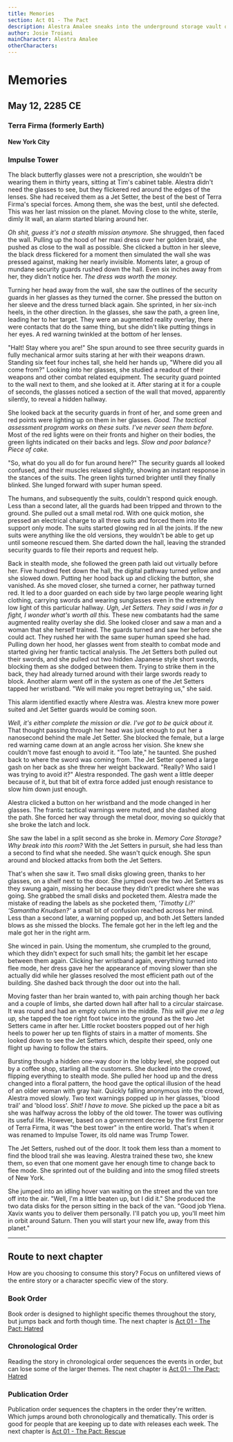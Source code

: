 ```yaml
---
title: Memories
section: Act 01 - The Pact
description: Alestra Amalee sneaks into the underground storage vault of Terra Firma's Empire to steal her way to a new life.
author: Josie Troiani
mainCharacter: Alestra Amalee
otherCharacters:
---
```


# Memories

## May 12, 2285 CE

### Terra Firma (formerly Earth)

#### New York City

### Impulse Tower

The black butterfly glasses were not a prescription, she wouldn't be wearing them in thirty years, sitting at Tim's cabinet table. Alestra didn't need the glasses to see, but they flickered red around the edges of the lenses. She had received them as a Jet Setter, the best of the best of Terra Firma's special forces. Among them, she was the best, until she defected. This was her last mission on the planet. Moving close to the white, sterile, dimly lit wall, an alarm started blaring around her.

*Oh shit, guess it's not a stealth mission anymore.* She shrugged, then faced the wall. Pulling up the hood of her maxi dress over her golden braid, she pushed as close to the wall as possible. She clicked a button in her sleeve, the black dress flickered for a moment then simulated the wall she was pressed against, making her nearly invisible. Moments later, a group of mundane security guards rushed down the hall. Even six inches away from her, they didn't notice her. *The dress was worth the money.*

Turning her head away from the wall, she saw the outlines of the security guards in her glasses as they turned the corner. She pressed the button on her sleeve and the dress turned black again. She sprinted, in her six-inch heels, in the other direction. In the glasses, she saw the path, a green line, leading her to her target. They were an augmented reality overlay, there were contacts that do the same thing, but she didn't like putting things in her eyes. A red warning twinkled at the bottom of her lenses.

"Halt! Stay where you are!" She spun around to see three security guards in fully mechanical armor suits staring at her with their weapons drawn. Standing six feet four inches tall, she held her hands up, "Where did you all come from?" Looking into her glasses, she studied a readout of their weapons and other combat related equipment. The security guard pointed to the wall next to them, and she looked at it. After staring at it for a couple of seconds, the glasses noticed a section of the wall that moved, apparently silently, to reveal a hidden hallway.

She looked back at the security guards in front of her, and some green and red points were lighting up on them in her glasses. *Good. The tactical assessment program works on these suits. I've never seen them before.* Most of the red lights were on their fronts and higher on their bodies, the green lights indicated on their backs and legs. *Slow and poor balance? Piece of cake.*

"So, what do you all do for fun around here?" The security guards all looked confused, and their muscles relaxed slightly, showing an instant response in the stances of the suits. The green lights turned brighter until they finally blinked. She lunged forward with super human speed.

The humans, and subsequently the suits, couldn't respond quick enough. Less than a second later, all the guards had been tripped and thrown to the ground. She pulled out a small metal rod. With one quick motion, she pressed an electrical charge to all three suits and forced them into life support only mode. The suits started glowing red in all the joints. If the new suits were anything like the old versions, they wouldn't be able to get up until someone rescued them. She darted down the hall, leaving the stranded security guards to file their reports and request help.

Back in stealth mode, she followed the green path laid out virtually before her. Five hundred feet down the hall, the digital pathway turned yellow and she slowed down. Putting her hood back up and clicking the button, she vanished. As she moved closer, she turned a corner, her pathway turned red. It led to a door guarded on each side by two large people wearing light clothing, carrying swords and wearing sunglasses even in the extremely low light of this particular hallway. *Ugh, Jet Setters. They said I was in for a fight, I wonder what's worth all this.* These new combatants had the same augmented reality overlay she did. She looked closer and saw a man and a woman that she herself trained. The guards turned and saw her before she could act. They rushed her with the same super human speed she had. Pulling down her hood, her glasses went from stealth to combat mode and started giving her frantic tactical analysis. The Jet Setters both pulled out their swords, and she pulled out two hidden Japanese style short swords, blocking them as she dodged between them. Trying to strike them in the back, they had already turned around with their large swords ready to block. Another alarm went off in the system as one of the Jet Setters tapped her wristband. "We will make you regret betraying us," she said.

This alarm identified exactly where Alestra was. Alestra knew more power suited and Jet Setter guards would be coming soon.

*Well, it's either complete the mission or die. I've got to be quick about it.* That thought passing through her head was just enough to put her a nanosecond behind the male Jet Setter. She blocked the female, but a large red warning came down at an angle across her vision. She knew she couldn't move fast enough to avoid it. "Too late," he taunted. She pushed back to where the sword was coming from. The Jet Setter opened a large gash on her back as she threw her weight backward. "Really? Who said I was trying to avoid it?" Alestra responded. The gash went a little deeper because of it, but that bit of extra force added just enough resistance to slow him down just enough.

Alestra clicked a button on her wristband and the mode changed in her glasses. The frantic tactical warnings were muted, and she dashed along the path. She forced her way through the metal door, moving so quickly that she broke the latch and lock.

She saw the label in a split second as she broke in. *Memory Core Storage? Why break into this room?* With the Jet Setters in pursuit, she had less than a second to find what she needed. She wasn't quick enough. She spun around and blocked attacks from both the Jet Setters.

That's when she saw it. Two small disks glowing green, thanks to her glasses, on a shelf next to the door. She jumped over the two Jet Setters as they swung again, missing her because they didn't predict where she was going. She grabbed the small disks and pocketed them. Alestra made the mistake of reading the labels as she pocketed them, *'Timothy Li?' ‘Samantha Knudsen?'* a small bit of confusion reached across her mind. Less than a second later, a warning popped up, and both Jet Setters landed blows as she missed the blocks. The female got her in the left leg and the male got her in the right arm.

She winced in pain. Using the momentum, she crumpled to the ground, which they didn't expect for such small hits; the gambit let her escape between them again. Clicking her wristband again, everything turned into flee mode, her dress gave her the appearance of moving slower than she actually did while her glasses resolved the most efficient path out of the building. She dashed back through the door out into the hall.

Moving faster than her brain wanted to, with pain arching though her back and a couple of limbs, she darted down hall after hall to a circular staircase. It was round and had an empty column in the middle. *This will give me a leg up,* she tapped the toe right foot twice into the ground as the two Jet Setters came in after her. Little rocket boosters popped out of her high heels to power her up ten flights of stairs in a matter of moments. She looked down to see the Jet Setters which, despite their speed, only one flight up having to follow the stairs.

Bursting though a hidden one-way door in the lobby level, she popped out by a coffee shop, starling all the customers. She ducked into the crowd, flipping everything to stealth mode. She pulled her hood up and the dress changed into a floral pattern, the hood gave the optical illusion of the head of an older woman with gray hair. Quickly falling anonymous into the crowd, Alestra moved slowly. Two text warnings popped up in her glasses, 'blood trail' and 'blood loss'. *Shit! I have to move.* She picked up the pace a bit as she was halfway across the lobby of the old tower. The tower was outliving its useful life. However, based on a government decree by the first Emperor of Terra Firma, it was "the best tower" in the entire world. That's when it was renamed to Impulse Tower, its old name was Trump Tower.

The Jet Setters, rushed out of the door. It took them less than a moment to find the blood trail she was leaving. Alestra trained these two, she knew them, so even that one moment gave her enough time to change back to flee mode. She sprinted out of the building and into the smog filled streets of New York.

She jumped into an idling hover van waiting on the street and the van tore off into the air. "Well, I'm a little beaten up, but I did it." She produced the two data disks for the person sitting in the back of the van. "Good job Ylena. Xavix wants you to deliver them personally. I'll patch you up, you'll meet him in orbit around Saturn. Then you will start your new life, away from this planet."

---

## Route to next chapter

How are you choosing to consume this story?
Focus on unfiltered views of the entire story or a character specific view of the story.

### Book Order

Book order is designed to highlight specific themes throughout the story, but jumps back and forth though time.
<Callout type="info" emoji="️📖">
    The next chapter is [Act 01 - The Pact: Hatred](./hatred.mdx)
</Callout>

### Chronological Order

Reading the story in chronological order sequences the events in order, but can lose some of the larger themes.
<Callout type="info" emoji="️🕰️">
    The next chapter is [Act 01 - The Pact: Hatred](./hatred.mdx)
</Callout>

### Publication Order

Publication order sequences the chapters in the order they're written. Which jumps around both chronologically and thematically. This order is good for people that are keeping up to date with releases each week.
<Callout type="info" emoji="️✍️">
    The next chapter is [Act 01 - The Pact: Rescue](./rescue.mdx)
</Callout>
